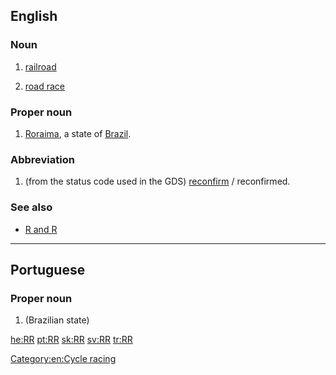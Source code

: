 {{also|RR|R-R|R.R.|R. R.|R.-R.|R&R}}
==English==

===Noun===
{{en-noun}}

# [[railroad]]
# {{context|cycling|lang=en}} [[road race]]

===Proper noun===
{{en-proper noun}}

# [[Roraima]], a state of [[Brazil]].

===Abbreviation===
{{rfc-header|Abbreviation}}
{{en-abbr}}

# {{context|aviation|travel|dated|lang=en}} (from the status code used in the GDS) [[reconfirm]] / reconfirmed.

===See also===
* [[R and R]]

[[Category:en:Cycle racing]]
----

==Portuguese==

===Proper noun===
{{pt-proper noun}}

# {{abbreviation of|Roraima|lang=pt|nodot=1}} (Brazilian state)

[[he:RR]]
[[pt:RR]]
[[sk:RR]]
[[sv:RR]]
[[tr:RR]]